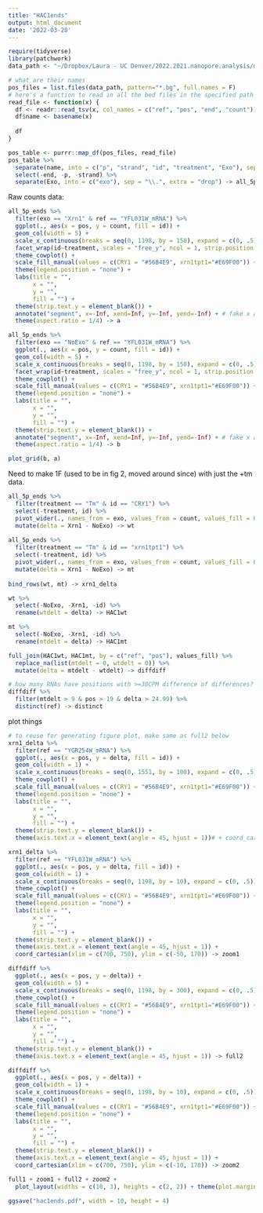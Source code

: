 ```yaml
---
title: "HAC1ends"
output: html_document
date: '2022-03-20'
---
```

```r
require(tidyverse)
library(patchwork)
data_path <- "~/Dropbox/Laura - UC Denver/2022.2021.nanopore.analysis/mRNA_plusminus_Xrn1_bgs/"

# what are their names
pos_files = list.files(data_path, pattern="*.bg", full.names = F)
# here's a function to read in all the bed files in the specified path
read_file <- function(x) {
  df <- readr::read_tsv(x, col_names = c("ref", "pos", "end", "count"))
  df$name <- basename(x)
  
  df
}

pos_table <- purrr::map_df(pos_files, read_file) 
pos_table %>%
  separate(name, into = c("p", "strand", "id", "treatment", "Exo"), sep = "_") %>%
  select(-end, -p, -strand) %>%
  separate(Exo, into = c("exo"), sep = "\\.", extra = "drop") -> all_5p_ends

```
Raw counts data:
```r
all_5p_ends %>%
  filter(exo == "Xrn1" & ref == "YFL031W_mRNA") %>%
  ggplot(., aes(x = pos, y = count, fill = id)) +
  geom_col(width = 5) +
  scale_x_continuous(breaks = seq(0, 1198, by = 150), expand = c(0, .5)) +
  facet_wrap(id~treatment, scales = "free_y", ncol = 1, strip.position = "right") +
  theme_cowplot() +
  scale_fill_manual(values = c(CRY1 = "#56B4E9", xrn1tpt1="#E69F00")) +
  theme(legend.position = "none") +
  labs(title = "",
       x = "",
       y = "",
       fill = "") +
  theme(strip.text.y = element_blank()) +
  annotate("segment", x=-Inf, xend=Inf, y=-Inf, yend=-Inf) + # fake x axis on all 
  theme(aspect.ratio = 1/4) -> a

all_5p_ends %>%
  filter(exo == "NoExo" & ref == "YFL031W_mRNA") %>%
  ggplot(., aes(x = pos, y = count, fill = id)) +
  geom_col(width = 5) +
  scale_x_continuous(breaks = seq(0, 1198, by = 150), expand = c(0, .5)) +
  facet_wrap(id~treatment, scales = "free_y", ncol = 1, strip.position = "right") +
  theme_cowplot() +
  scale_fill_manual(values = c(CRY1 = "#56B4E9", xrn1tpt1="#E69F00")) +
  theme(legend.position = "none") +
  labs(title = "",
       x = "",
       y = "",
       fill = "") +
  theme(strip.text.y = element_blank()) +
  annotate("segment", x=-Inf, xend=Inf, y=-Inf, yend=-Inf) + # fake x axis on all 
  theme(aspect.ratio = 1/4) -> b

plot_grid(b, a)

```
Need to make 1F (used to be in fig 2, moved around since) with just the +tm data.
```r
all_5p_ends %>%
  filter(treatment == "Tm" & id == "CRY1") %>%
  select(-treatment, id) %>%
  pivot_wider(., names_from = exo, values_from = count, values_fill = 0) %>%
  mutate(delta = Xrn1 - NoExo) -> wt 
  
all_5p_ends %>%
  filter(treatment == "Tm" & id == "xrn1tpt1") %>%
  select(-treatment, id) %>%
  pivot_wider(., names_from = exo, values_from = count, values_fill = 0) %>%
  mutate(delta = Xrn1 - NoExo) -> mt 
 
bind_rows(wt, mt) -> xrn1_delta

wt %>%
  select(-NoExo, -Xrn1, -id) %>%
  rename(wtdelt = delta) -> HAC1wt

mt %>%
  select(-NoExo, -Xrn1, -id) %>%
  rename(mtdelt = delta) -> HAC1mt

full_join(HAC1wt, HAC1mt, by = c("ref", "pos"), values_fill) %>%
  replace_na(list(mtdelt = 0, wtdelt = 0)) %>%
  mutate(delta = mtdelt - wtdelt) -> diffdiff

# how many RNAs have positions with >=30CPM difference of differences? 59. >= 50? 25.
diffdiff %>%
  filter(mtdelt > 9 & pos > 19 & delta > 24.99) %>%
  distinct(ref) -> distinct

```
plot things
```r
# to reuse for generating figure plot, make same as full2 below
xrn1_delta %>%
  filter(ref == "YGR254W_mRNA") %>%
  ggplot(., aes(x = pos, y = delta, fill = id)) +
  geom_col(width = 1) +
  scale_x_continuous(breaks = seq(0, 1551, by = 100), expand = c(0, .5)) +
  theme_cowplot() +
  scale_fill_manual(values = c(CRY1 = "#56B4E9", xrn1tpt1="#E69F00")) +
  theme(legend.position = "none") +
  labs(title = "",
       x = "",
       y = "",
       fill = "") +
  theme(strip.text.y = element_blank()) +
  theme(axis.text.x = element_text(angle = 45, hjust = 1))# + coord_cartesian(xlim=c(900,920), ylim = c(-50, 50))#-> full1
```

```r
xrn1_delta %>%
  filter(ref == "YFL031W_mRNA") %>%
  ggplot(., aes(x = pos, y = delta, fill = id)) +
  geom_col(width = 1) +
  scale_x_continuous(breaks = seq(0, 1198, by = 10), expand = c(0, .5)) +
  theme_cowplot() +
  scale_fill_manual(values = c(CRY1 = "#56B4E9", xrn1tpt1="#E69F00")) +
  theme(legend.position = "none") +
  labs(title = "",
       x = "",
       y = "",
       fill = "") +
  theme(strip.text.y = element_blank()) +
  theme(axis.text.x = element_text(angle = 45, hjust = 1)) +
  coord_cartesian(xlim = c(700, 750), ylim = c(-50, 170)) -> zoom1

```


```r
diffdiff %>%
  ggplot(., aes(x = pos, y = delta)) +
  geom_col(width = 5) +
  scale_x_continuous(breaks = seq(0, 1198, by = 300), expand = c(0, .5)) +
  theme_cowplot() +
  scale_fill_manual(values = c(CRY1 = "#56B4E9", xrn1tpt1="#E69F00")) +
  theme(legend.position = "none") +
  labs(title = "",
       x = "",
       y = "",
       fill = "") +
  theme(strip.text.y = element_blank()) +
  theme(axis.text.x = element_text(angle = 45, hjust = 1)) -> full2

diffdiff %>%
  ggplot(., aes(x = pos, y = delta)) +
  geom_col(width = 1) +
  scale_x_continuous(breaks = seq(0, 1198, by = 10), expand = c(0, .5)) +
  theme_cowplot() +
  scale_fill_manual(values = c(CRY1 = "#56B4E9", xrn1tpt1="#E69F00")) +
  theme(legend.position = "none") +
  labs(title = "",
       x = "",
       y = "",
       fill = "") +
  theme(strip.text.y = element_blank()) +
  theme(axis.text.x = element_text(angle = 45, hjust = 1)) +
  coord_cartesian(xlim = c(700, 750), ylim = c(-10, 170)) -> zoom2

full1 + zoom1 + full2 + zoom2 + 
  plot_layout(widths = c(10, 3), heights = c(2, 2)) + theme(plot.margin = c(1,1,1,1))

ggsave("hac1ends.pdf", width = 10, height = 4)
```

